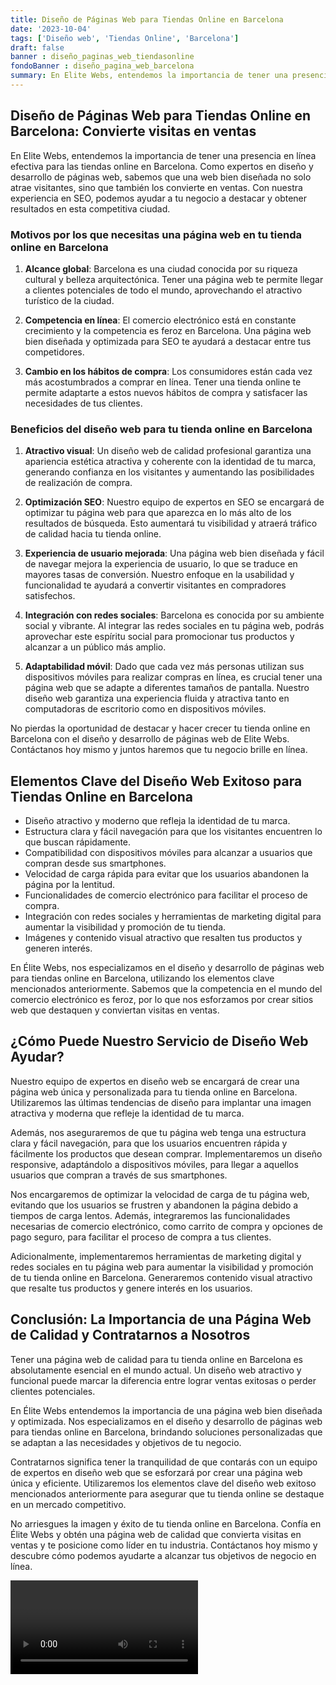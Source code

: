 ```yaml
---
title: Diseño de Páginas Web para Tiendas Online en Barcelona
date: '2023-10-04'
tags: ['Diseño web', 'Tiendas Online', 'Barcelona']
draft: false
banner : diseño_paginas_web_tiendasonline
fondoBanner : diseño_pagina_web_barcelona
summary: En Elite Webs, entendemos la importancia de tener una presencia en línea efectiva para las tiendas online en Barcelona. Como expertos en diseño y desarrollo de páginas web, sabemos que una web bien diseñada no solo atrae visitantes, sino que también los convierte en ventas. Con nuestra experiencia en SEO, podemos ayudar a tu negocio a destacar y obtener resultados en esta competitiva ciudad.
---
```


## Diseño de Páginas Web para Tiendas Online en Barcelona: Convierte visitas en ventas

En Elite Webs, entendemos la importancia de tener una presencia en línea efectiva para las tiendas online en Barcelona. Como expertos en diseño y desarrollo de páginas web, sabemos que una web bien diseñada no solo atrae visitantes, sino que también los convierte en ventas. Con nuestra experiencia en SEO, podemos ayudar a tu negocio a destacar y obtener resultados en esta competitiva ciudad.

### Motivos por los que necesitas una página web en tu tienda online en Barcelona

1. **Alcance global**: Barcelona es una ciudad conocida por su riqueza cultural y belleza arquitectónica. Tener una página web te permite llegar a clientes potenciales de todo el mundo, aprovechando el atractivo turístico de la ciudad.

2. **Competencia en línea**: El comercio electrónico está en constante crecimiento y la competencia es feroz en Barcelona. Una página web bien diseñada y optimizada para SEO te ayudará a destacar entre tus competidores.

3. **Cambio en los hábitos de compra**: Los consumidores están cada vez más acostumbrados a comprar en línea. Tener una tienda online te permite adaptarte a estos nuevos hábitos de compra y satisfacer las necesidades de tus clientes.

### Beneficios del diseño web para tu tienda online en Barcelona

1. **Atractivo visual**: Un diseño web de calidad profesional garantiza una apariencia estética atractiva y coherente con la identidad de tu marca, generando confianza en los visitantes y aumentando las posibilidades de realización de compra.

2. **Optimización SEO**: Nuestro equipo de expertos en SEO se encargará de optimizar tu página web para que aparezca en lo más alto de los resultados de búsqueda. Esto aumentará tu visibilidad y atraerá tráfico de calidad hacia tu tienda online.

3. **Experiencia de usuario mejorada**: Una página web bien diseñada y fácil de navegar mejora la experiencia de usuario, lo que se traduce en mayores tasas de conversión. Nuestro enfoque en la usabilidad y funcionalidad te ayudará a convertir visitantes en compradores satisfechos.

4. **Integración con redes sociales**: Barcelona es conocida por su ambiente social y vibrante. Al integrar las redes sociales en tu página web, podrás aprovechar este espíritu social para promocionar tus productos y alcanzar a un público más amplio.

5. **Adaptabilidad móvil**: Dado que cada vez más personas utilizan sus dispositivos móviles para realizar compras en línea, es crucial tener una página web que se adapte a diferentes tamaños de pantalla. Nuestro diseño web garantiza una experiencia fluida y atractiva tanto en computadoras de escritorio como en dispositivos móviles.

No pierdas la oportunidad de destacar y hacer crecer tu tienda online en Barcelona con el diseño y desarrollo de páginas web de Elite Webs. Contáctanos hoy mismo y juntos haremos que tu negocio brille en línea.

<GifSeo />

<Cta />

## Elementos Clave del Diseño Web Exitoso para Tiendas Online en Barcelona

- Diseño atractivo y moderno que refleja la identidad de tu marca.
- Estructura clara y fácil navegación para que los visitantes encuentren lo que buscan rápidamente.
- Compatibilidad con dispositivos móviles para alcanzar a usuarios que compran desde sus smartphones.
- Velocidad de carga rápida para evitar que los usuarios abandonen la página por la lentitud.
- Funcionalidades de comercio electrónico para facilitar el proceso de compra.
- Integración con redes sociales y herramientas de marketing digital para aumentar la visibilidad y promoción de tu tienda.
- Imágenes y contenido visual atractivo que resalten tus productos y generen interés.

En Élite Webs, nos especializamos en el diseño y desarrollo de páginas web para tiendas online en Barcelona, utilizando los elementos clave mencionados anteriormente. Sabemos que la competencia en el mundo del comercio electrónico es feroz, por lo que nos esforzamos por crear sitios web que destaquen y conviertan visitas en ventas.

## ¿Cómo Puede Nuestro Servicio de Diseño Web Ayudar?

Nuestro equipo de expertos en diseño web se encargará de crear una página web única y personalizada para tu tienda online en Barcelona. Utilizaremos las últimas tendencias de diseño para implantar una imagen atractiva y moderna que refleje la identidad de tu marca.

Además, nos aseguraremos de que tu página web tenga una estructura clara y fácil navegación, para que los usuarios encuentren rápida y fácilmente los productos que desean comprar. Implementaremos un diseño responsive, adaptándolo a dispositivos móviles, para llegar a aquellos usuarios que compran a través de sus smartphones.

Nos encargaremos de optimizar la velocidad de carga de tu página web, evitando que los usuarios se frustren y abandonen la página debido a tiempos de carga lentos. Además, integraremos las funcionalidades necesarias de comercio electrónico, como carrito de compra y opciones de pago seguro, para facilitar el proceso de compra a tus clientes.

Adicionalmente, implementaremos herramientas de marketing digital y redes sociales en tu página web para aumentar la visibilidad y promoción de tu tienda online en Barcelona. Generaremos contenido visual atractivo que resalte tus productos y genere interés en los usuarios.

## Conclusión: La Importancia de una Página Web de Calidad y Contratarnos a Nosotros

Tener una página web de calidad para tu tienda online en Barcelona es absolutamente esencial en el mundo actual. Un diseño web atractivo y funcional puede marcar la diferencia entre lograr ventas exitosas o perder clientes potenciales.

En Élite Webs entendemos la importancia de una página web bien diseñada y optimizada. Nos especializamos en el diseño y desarrollo de páginas web para tiendas online en Barcelona, brindando soluciones personalizadas que se adaptan a las necesidades y objetivos de tu negocio.

Contratarnos significa tener la tranquilidad de que contarás con un equipo de expertos en diseño web que se esforzará por crear una página web única y eficiente. Utilizaremos los elementos clave del diseño web exitoso mencionados anteriormente para asegurar que tu tienda online se destaque en un mercado competitivo.

No arriesgues la imagen y éxito de tu tienda online en Barcelona. Confía en Élite Webs y obtén una página web de calidad que convierta visitas en ventas y te posicione como líder en tu industria. Contáctanos hoy mismo y descubre cómo podemos ayudarte a alcanzar tus objetivos de negocio en línea.

<Video />

<CtaBot job='Tiendas Online' city='Barcelona'/>

<Gmaps query='Barcelona+españa+maps' />